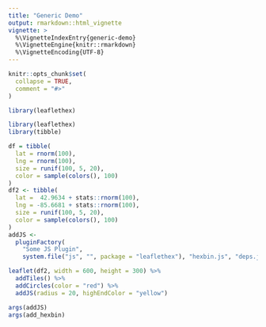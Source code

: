 ```yaml
---
title: "Generic Demo"
output: rmarkdown::html_vignette
vignette: >
  %\VignetteIndexEntry{generic-demo}
  %\VignetteEngine{knitr::rmarkdown}
  %\VignetteEncoding{UTF-8}
---
```


```r
knitr::opts_chunk$set(
  collapse = TRUE,
  comment = "#>"
)
```

```r
library(leaflethex)
```

```r
library(leaflethex)
library(tibble)

df = tibble(
  lat = rnorm(100),
  lng = rnorm(100),
  size = runif(100, 5, 20),
  color = sample(colors(), 100)
)
df2 <- tibble(
  lat =  42.9634 + stats::rnorm(100),
  lng = -85.6681 + stats::rnorm(100),
  size = runif(100, 5, 20),
  color = sample(colors(), 100)
)
addJS <- 
  pluginFactory(
    "Some JS Plugin", 
    system.file("js", "", package = "leaflethex"), "hexbin.js", "deps.js", stylesheet="hexbin.css")

leaflet(df2, width = 600, height = 300) %>% 
  addTiles() %>% 
  addCircles(color = "red") %>%
  addJS(radius = 20, highEndColor = "yellow")
```

```r
args(addJS)
args(add_hexbin)
```